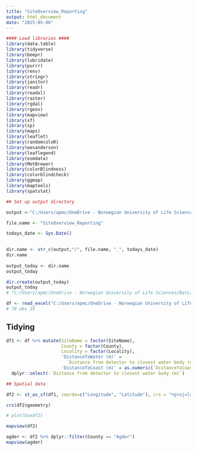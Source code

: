 ```yaml
---
title: "SiteOverview_Reporting"
output: html_document
date: "2025-05-06"
---
```



```r
#### Load libraries ####
library(data.table)
library(tidyverse)
library(beepr)
library(lubridate)
library(purrr)
library(renv)
library(stringr)
library(janitor)
library(readr)
library(readxl)
library(raster)
library(rgdal)
library(rgeos)
library(mapview)
library(sf)
library(sp)
library(maps)
library(leaflet)
library(randomcoloR)
library(wesanderson)
library(leaflegend)
library(osmdata)
library(MetBrewer)
library(colorBlindness)
library(colorblindcheck)
library(ggmap)
library(maptools)
library(spatstat)

## Set up output directory

output <-"C:/Users/apmc/OneDrive - Norwegian University of Life Sciences/BatLab Norway/Projects/CoastalMonitoring/Analyses/Outputs/Reed" # where you want to save your data

file.name <- "SiteOverview_Reporting"

todays_date <- Sys.Date()
 

dir.name <- str_c(output,"/", file.name, "_", todays_date)
dir.name
 
output_today <- dir.name
output_today

dir.create(output_today)
output_today
# "C:/Users/apmc/OneDrive - Norwegian University of Life Sciences/BatLab Norway/Projects/CoastalMonitoring/Analyses/Outputs/Reed/SiteOverview_Reporting_2025-05-06"

df <- read_excel("C:/Users/apmc/OneDrive - Norwegian University of Life Sciences/BatLab Norway/Projects/CoastalMonitoring/Locations (photos, GPS)/Reports and overview/2025/CoastalMonitoring_Overview_2025.xlsx") 
# 78 obs 25


```


## Tidying 
```r

df1 <- df %>% mutate(SiteName = factor(SiteName), 
                     County = factor(County), 
                     Locality = factor(Locality), 
                     'DistanceToWater (m)' = 
                       `Distance from detector to closest water body (m)`,
                     'DistanceToCoast (m)' = as.numeric(`DistanceToCoast (m)`)) %>% 
  dplyr::select(-`Distance from detector to closest water body (m)`)

## Spatial data

df2 <- st_as_sf(df1, coords=c("Longitude", "Latitude"), crs = "+proj=latlong +ellps=WGS84 +datum=WGS84 +units=m +no_defs")

crs(df2$geometry)

# plot(boxdf2)

mapview(df2)

agder <- df2 %>% dplyr::filter(County == "Agder") 
mapview(agder)                    
                     

```

